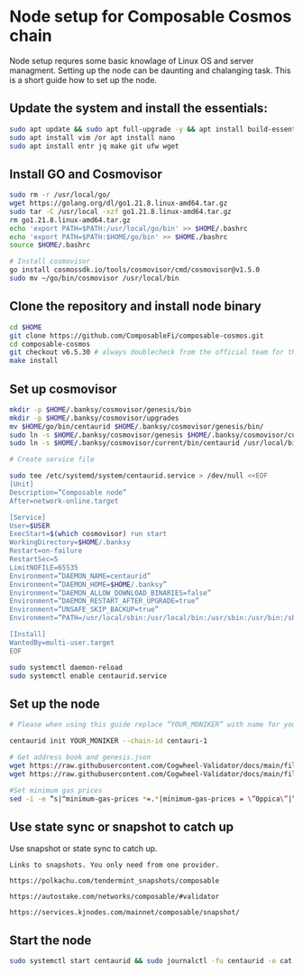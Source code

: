 
# Node setup for Composable Cosmos chain

Node setup requres some basic knowlage of Linux OS and server managment. Setting up the node
can be daunting and chalanging task. This is a short guide how to set up the node.

## Update the system and install the essentials:

```bash
sudo apt update && sudo apt full-upgrade -y && apt install build-essential 
sudo apt install vim /or apt install nano 
sudo apt install entr jq make git ufw wget 
```

## Install GO and Cosmovisor

```bash
sudo rm -r /usr/local/go/
wget https://golang.org/dl/go1.21.8.linux-amd64.tar.gz
sudo tar -C /usr/local -xzf go1.21.8.linux-amd64.tar.gz
rm go1.21.8.linux-amd64.tar.gz
echo 'export PATH=$PATH:/usr/local/go/bin' >> $HOME/.bashrc
echo 'export PATH=$PATH:$HOME/go/bin' >> $HOME./bashrc
source $HOME/.bashrc

# Install cosmovisor
go install cosmossdk.io/tools/cosmovisor/cmd/cosmovisor@v1.5.0
sudo mv ~/go/bin/cosmovisor /usr/local/bin
```

## Clone the repository and install node binary

```bash
cd $HOME 
git clone https://github.com/ComposableFi/composable-cosmos.git
cd composable-cosmos 
git checkout v6.5.30 # always doublecheck from the official team for the right version
make install
```

## Set up cosmovisor

```bash 
mkdir -p $HOME/.banksy/cosmovisor/genesis/bin
mkdir -p $HOME/.banksy/cosmovisor/upgrades
mv $HOME/go/bin/centaurid $HOME/.banksy/cosmovisor/genesis/bin/
sudo ln -s $HOME/.banksy/cosmovisor/genesis $HOME/.banksy/cosmovisor/current -f
sudo ln -s $HOME/.banksy/cosmovisor/current/bin/centaurid /usr/local/bin/centaurid -f

# Create service file

sudo tee /etc/systemd/system/centaurid.service > /dev/null <<EOF
[Unit]
Description=”Composable node”
After=network-online.target

[Service]
User=$USER
ExecStart=$(which cosmovisor) run start
WorkingDirectory=$HOME/.banksy
Restart=on-failure 
RestartSec=5
LimitNOFILE=65535
Environment=”DAEMON_NAME=centaurid”
Environment=”DAEMON_HOME=$HOME/.banksy”
Environment=”DAEMON_ALLOW_DOWNLOAD_BINARIES=false”
Environment=”DAEMON_RESTART_AFTER_UPGRADE=true”
Environment=”UNSAFE_SKIP_BACKUP=true”
Environment=”PATH=/usr/local/sbin:/usr/local/bin:/usr/sbin:/usr/bin:/sbin:/bin:/usr/games:/usr/local/games:/snap/bin:$HOME/.banksy/cosmovisor/current/bin”

[Install]
WantedBy=multi-user.target
EOF

sudo systemctl daemon-reload
sudo systemctl enable centaurid.service
```

## Set up the node 

```bash
# Please when using this guide replace “YOUR_MONIKER” with name for your node.

centaurid init YOUR_MONIKER --chain-id centauri-1

# Get address book and genesis.json
wget https://raw.githubusercontent.com/Cogwheel-Validator/docs/main/files/composable/genesis.json -O $HOME/.banksy/config/genesis.json
wget https://raw.githubusercontent.com/Cogwheel-Validator/docs/main/files/composable/addrbook.json -O $HOME/.banksy/config/addrbook.json

#Set minimum gas prices
sed -i -e “s|^minimum-gas-prices *=.*|minimum-gas-prices = \”0ppica\”|” $HOME/.banksy/config/app.toml
```

## Use state sync or snapshot to catch up

Use snapshot or state sync to catch up.


```
Links to snapshots. You only need from one provider.

https://polkachu.com/tendermint_snapshots/composable

https://autostake.com/networks/composable/#validator

https://services.kjnodes.com/mainnet/composable/snapshot/
```

## Start the node

```bash
sudo systemctl start centaurid && sudo journalctl -fu centaurid -o cat
```